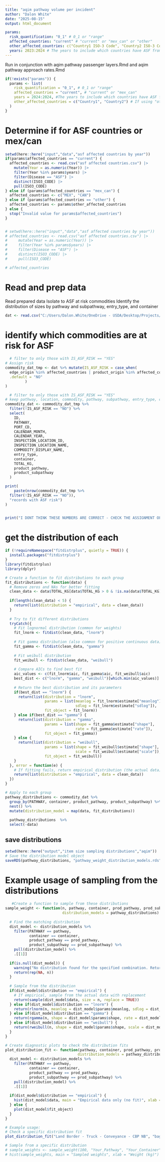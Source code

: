 ```yaml
---
title: "aqim pathway volume per incident"
author: "Dalon White"
date: "2025-08-15"
output: html_document

params:
  risk_quantification: "0_1" # 0_1 or "range"
  affected_countries: "current" # "current" or "mex_can" or "other"
  other_affected_countries: c("Country1 ISO-3 Code", "Country2 ISO-3 Code") # If using "other", specify the countries here
  years: 2023:2024 # The years to include which countries have ASF from the `asf affected countries.csv` file
---
```

Run in conjunction with aqim pathway passenger layers.Rmd and aqim pathway approach rates.Rmd



```r
if(!exists("params")) {
  params <- list(
    risk_quantification = "0_1", # 0_1 or "range"
    affected_countries = "current", # "current" or "mex_can" 
    years = 2024:2024, #The years to include which countries have ASF from the `asf affected countries.csv` file
    other_affected_countries = c("Country1", "Country2") # If using "other", specify the countries here
  )
}
```

# Determine if for ASF countries or mex/can

```r
setwd(here::here("input","data","asf affected countries by year"))
if(params$affected_countries == "current") {
  affected_countries <- read.csv("asf affected countries.csv") |> 
    mutate(Year = as.numeric(Year)) |> 
    filter(Year %in% params$years) |> 
    filter(Disease == "ASF") |>
    distinct(ISO3_CODE) |> 
    pull(ISO3_CODE)
} else if (params$affected_countries == "mex_can") {
  affected_countries <- c("MEX", "CAN")
} else if (params$affected_countries == "other") {
  affected_countries <- params$other_affected_countries
} else {
  stop("Invalid value for params$affected_countries")
}


# setwd(here::here("input","data","asf affected countries by year"))
# affected_countries <- read.csv("asf affected countries.csv") |> 
#     mutate(Year = as.numeric(Year)) |> 
#     filter(Year %in% params$years) |> 
#     filter(Disease == "ASF") |>
#     distinct(ISO3_CODE) |> 
#     pull(ISO3_CODE)

# affected_countries
```

# Read and prep data
Read prepared data
Isolate to ASF at risk commodities
Identify the distribution of sizes by pathway and subpathway, entry_type, and container

```r

dat <- read.csv("C:/Users/Dalon.White/OneDrive - USDA/Desktop/Projects/asf-risk-framework-large-files/aqim pathway data prep.csv")

```

# identify which commodities are at risk for ASF

```r
  # filter to only those with IS_ASF_RISK == "YES"
# Assign risk
commodity_dat_tmp <- dat %>% mutate(IS_ASF_RISK = case_when(
  edge_origin %in% affected_countries | product_origin %in% affected_countries ~ IS_ASF_RISK,
  .default = "NO"
         )
)

  # filter to only those with IS_ASF_RISK == "YES"
# keep pathway, location, commodity, pathway, subpathway, entry_type, container, and TOTAL_KG
commodity_dat <- commodity_dat_tmp %>%
  filter(!IS_ASF_RISK == "NO") %>%
  select(
    ID, 
    PATHWAY, 
    PORT_CD,
    CALENDAR_MONTH,
    CALENDAR_YEAR,
    INSPECTION_LOCATION_ID, 
    INSPECTION_LOCATION_NAME, 
    COMMODITY_DISPLAY_NAME, 
    entry_type, 
    container, 
    TOTAL_KG,
    product_pathway,
    product_subpathway
  )

print(
    paste(nrow(commodity_dat_tmp %>%
  filter(!IS_ASF_RISK == "NO")),
  "records with ASF risk")
)


print("I DONT THINK THESE NUMBERS ARE CORRECT - CHECK THE ASSIGNMENT OF RISK IN `AQIM PATHWAY DATA PREP.RMD`")
```

# get the distribution of each

```r
if (!requireNamespace("fitdistrplus", quietly = TRUE)) {
  install.packages("fitdistrplus")
}
library(fitdistrplus)
library(dplyr)

# Create a function to fit distributions to each group
fit_distributions <- function(data) {
  # Remove zeros and NAs for better fitting
  clean_data <- data$TOTAL_KG[data$TOTAL_KG > 0 & !is.na(data$TOTAL_KG)]
  
  if(length(clean_data) < 5) {
    return(list(distribution = "empirical", data = clean_data))
  }
  
  # Try to fit different distributions
  tryCatch({
    # Fit lognormal distribution (common for weights)
    fit_lnorm <- fitdist(clean_data, "lnorm")
    
    # Fit gamma distribution (also common for positive continuous data)
    fit_gamma <- fitdist(clean_data, "gamma")
    
    # Fit weibull distribution
    fit_weibull <- fitdist(clean_data, "weibull")
    
    # Compare AICs to find best fit
    aic_values <- c(fit_lnorm$aic, fit_gamma$aic, fit_weibull$aic)
    best_dist <- c("lnorm", "gamma", "weibull")[which.min(aic_values)]
    
    # Return the best distribution and its parameters
    if(best_dist == "lnorm") {
      return(list(distribution = "lnorm", 
                  params = list(meanlog = fit_lnorm$estimate["meanlog"], 
                                sdlog = fit_lnorm$estimate["sdlog"]),
                  fit_object = fit_lnorm))
    } else if(best_dist == "gamma") {
      return(list(distribution = "gamma", 
                  params = list(shape = fit_gamma$estimate["shape"], 
                                rate = fit_gamma$estimate["rate"]),
                  fit_object = fit_gamma))
    } else {
      return(list(distribution = "weibull", 
                  params = list(shape = fit_weibull$estimate["shape"], 
                                scale = fit_weibull$estimate["scale"]),
                  fit_object = fit_weibull))
    }
  }, error = function(e) {
    # If fitting fails, return empirical distribution (the actual data)
    return(list(distribution = "empirical", data = clean_data))
  })
}

# Apply to each group
pathway_distributions <- commodity_dat %>%
  group_by(PATHWAY, container, product_pathway, product_subpathway) %>%
  nest() %>%
  mutate(distribution_model = map(data, fit_distributions))
  
  pathway_distributions  %>%
  select(-data)
```

## save distributions
```r

setwd(here::here("output","item size sampling distributions","aqim"))
# Save the distribution model object
saveRDS(pathway_distributions, "pathway_weight_distribution_models.rds")

```




# Example usage of sampling from the distributions

```r
   #Create a function to sample from these distributions
sample_weight <- function(n, pathway, container, prod_pathway, prod_subpathway, 
                          distribution_models = pathway_distributions) {
  
  # Find the matching distribution
  dist_model <- distribution_models %>%
    filter(PATHWAY == pathway, 
           container == container,
           product_pathway == prod_pathway,
           product_subpathway == prod_subpathway) %>%
    pull(distribution_model) %>%
    .[[1]]
  
  if(is.null(dist_model)) {
    warning("No distribution found for the specified combination. Returning NA.")
    return(rep(NA, n))
  }
  
  # Sample from the distribution
  if(dist_model$distribution == "empirical") {
    # If empirical, sample from the actual data with replacement
    return(sample(dist_model$data, size = n, replace = TRUE))
  } else if(dist_model$distribution == "lnorm") {
    return(rlnorm(n, meanlog = dist_model$params$meanlog, sdlog = dist_model$params$sdlog))
  } else if(dist_model$distribution == "gamma") {
    return(rgamma(n, shape = dist_model$params$shape, rate = dist_model$params$rate))
  } else if(dist_model$distribution == "weibull") {
    return(rweibull(n, shape = dist_model$params$shape, scale = dist_model$params$scale))
  }
}

# Create diagnostic plots to check the distribution fits
plot_distribution_fit <- function(pathway, container, prod_pathway, prod_subpathway,
                                 distribution_models = pathway_distributions) {
  dist_model <- distribution_models %>%
    filter(PATHWAY == pathway, 
           container == container,
           product_pathway == prod_pathway,
           product_subpathway == prod_subpathway) %>%
    pull(distribution_model) %>%
    .[[1]]
  
  if(dist_model$distribution == "empirical") {
    hist(dist_model$data, main = "Empirical data only (no fit)", xlab = "Weight (kg)")
  } else {
    plot(dist_model$fit_object)
  }
}

# Example usage:
# Check a specific distribution fit
plot_distribution_fit("Land Border - Truck - Conveyance - CBP NB", "baggage", "swine products/by-products", "personal use or consumption")

# Sample from a specific distribution
# sample_weights <- sample_weight(100, "Your_Pathway", "Your_Container", "Your_Prod_Pathway", "Your_Prod_Subpathway")
# hist(sample_weights, main = "Sampled weights", xlab = "Weight (kg)")
```


